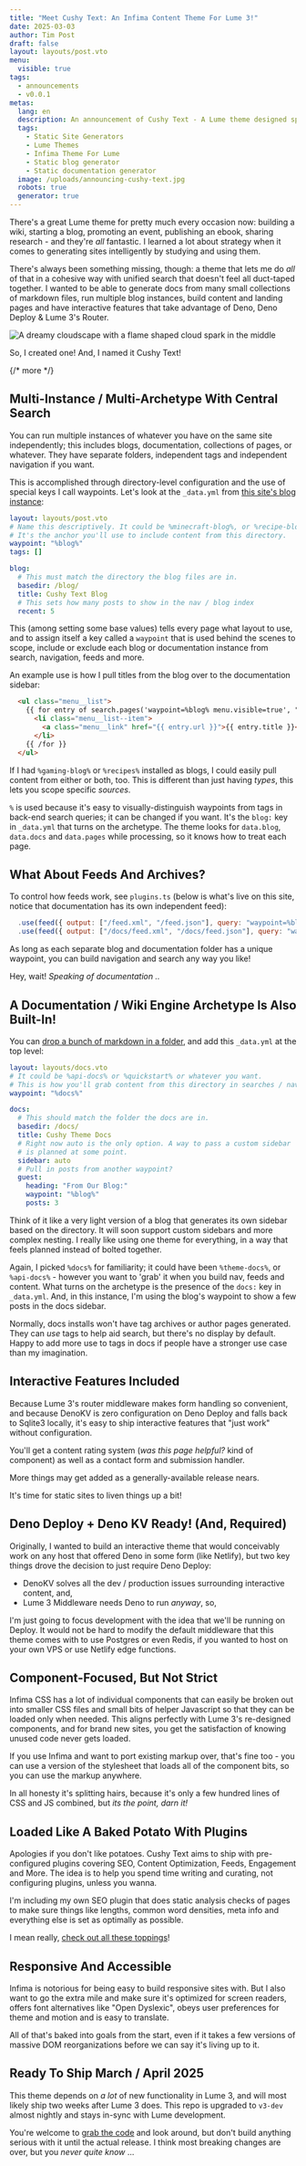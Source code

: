 ```yaml
---
title: "Meet Cushy Text: An Infima Content Theme For Lume 3!"
date: 2025-03-03
author: Tim Post
draft: false
layout: layouts/post.vto
menu:
  visible: true
tags:
  - announcements
  - v0.0.1
metas:
  lang: en
  description: An announcement of Cushy Text - A Lume theme designed specifically to suit the needs of content-rich websites.
  tags:
    - Static Site Generators
    - Lume Themes
    - Infima Theme For Lume
    - Static blog generator
    - Static documentation generator
  image: /uploads/announcing-cushy-text.jpg
  robots: true
  generator: true
---
```


There's a great Lume theme for pretty much every occasion now: building a wiki, starting 
a blog, promoting an event, publishing an ebook, sharing research - and  they're _all_ 
fantastic. I learned a lot about strategy when it comes to generating sites intelligently
by studying and using them.

There's always been something missing, though: a theme that lets me do _all_ of that in 
a cohesive way with unified search that doesn't feel all duct-taped together. I wanted
to be able to generate docs from many small collections of markdown files, run multiple
blog instances, build content and landing pages and have interactive features that take 
advantage of Deno, Deno Deploy & Lume 3's Router.

<img class="blog_image" 
  src="/uploads/announcing-cushy-text.jpg" 
  alt="A dreamy cloudscape with a flame shaped cloud spark in the middle" 
  title="A Dreamy Text Template For Lume 3" />

So, I created one! And, I named it Cushy Text!

{/* more */}

## Multi-Instance / Multi-Archetype With Central Search

You can run multiple instances of whatever you have on the same site independently; this 
includes blogs, documentation, collections of pages, or whatever. They have separate 
folders, independent tags and independent navigation if you want.

This is accomplished through directory-level configuration and the use of special keys 
I call waypoints. Let's look at the `_data.yml` from [this site's blog instance](/blog/):

```yml
layout: layouts/post.vto
# Name this descriptively. It could be %minecraft-blog%, or %recipe-blog%.
# It's the anchor you'll use to include content from this directory.
waypoint: "%blog%"
tags: []

blog:
  # This must match the directory the blog files are in.
  basedir: /blog/
  title: Cushy Text Blog
  # This sets how many posts to show in the nav / blog index
  recent: 5
```

This (among setting some base values) tells every page what layout to use, and 
to assign itself a key called a `waypoint` that is used behind the scenes to 
scope, include or exclude each blog or documentation instance from search,
navigation, feeds and more. 

An example use is how I pull titles from the blog over to the documentation 
sidebar:

```html
  <ul class="menu__list">
    {{ for entry of search.pages('waypoint=%blog% menu.visible=true', "date=desc", 4) }}
      <li class="menu__list--item">
        <a class="menu__link" href="{{ entry.url }}">{{ entry.title }}</a>
      </li>
    {{ /for }}
  </ul>
```

If I had `%gaming-blog%` or `%recipes%` installed as blogs, I could easily pull
content from either or both, too. This is different than just having _types_, this
lets you scope specific _sources_.

`%` is used because it's easy to visually-distinguish waypoints from tags in back-end 
search queries; it can be changed if you want. It's the `blog:` key in `_data.yml` that 
turns on the archetype. The theme looks for `data.blog`, `data.docs` and `data.pages` 
while processing, so it knows how to treat each page.

## What About Feeds And Archives?

To control how feeds work, see `plugins.ts` (below is what's live on this site, notice
that documentation has its own independent feed):

```js
  .use(feed({ output: ["/feed.xml", "/feed.json"], query: "waypoint=%blog%" }))
  .use(feed({ output: ["/docs/feed.xml", "/docs/feed.json"], query: "waypoint=%docs%" }))
```

As long as each separate blog and documentation folder has a unique waypoint,
you can build navigation and search any way you like!

Hey, wait! _Speaking of documentation .._

## A Documentation / Wiki Engine Archetype Is Also Built-In!

You can [drop a bunch of markdown in a folder](/docs/), and add this `_data.yml` at the 
top level:

```yml
layout: layouts/docs.vto
# It could be %api-docs% or %quickstart% or whatever you want.
# This is how you'll grab content from this directory in searches / nav
waypoint: "%docs%"

docs:
  # This should match the folder the docs are in.
  basedir: /docs/
  title: Cushy Theme Docs
  # Right now auto is the only option. A way to pass a custom sidebar
  # is planned at some point.
  sidebar: auto
  # Pull in posts from another waypoint?
  guest:
    heading: "From Our Blog:"
    waypoint: "%blog%"
    posts: 3
```

Think of it like a very light version of a blog that generates its own sidebar based on 
the directory. It will soon support custom sidebars and more complex nesting. I really
like using one theme for everything, in a way that feels planned instead of bolted together.

Again, I picked `%docs%` for familiarity; it could have been `%theme-docs%`, or 
`%api-docs%` - however you want to 'grab' it when you build nav, feeds and content. What 
turns on the archetype is the presence of the `docs:` key in `_data.yml`. And, in this
instance, I'm using the blog's waypoint to show a few posts in the docs sidebar.

Normally, docs installs won't have tag archives or author pages generated. They can _use_ 
tags to help aid search, but there's no display by default. Happy to add more use to tags
in docs if people have a stronger use case than my imagination.

## Interactive Features Included

Because Lume 3's router middleware makes form handling so convenient, and because DenoKV
is zero configuration on Deno Deploy and falls back to Sqlite3 locally, it's easy to ship
interactive features that "just work" without configuration.

You'll get a content rating system (_was this page helpful?_ kind of component) as well
as a contact form and submission handler.

More things may get added as a generally-available release nears.

It's time for static sites to liven things up a bit!

## Deno Deploy + Deno KV Ready! (And, Required)

Originally, I wanted to build an interactive theme that would conceivably work on any
host that offered Deno in some form (like Netlify), but two key things drove the decision
to just require Deno Deploy:

 - DenoKV solves all the dev / production issues surrounding interactive content, and, 
 - Lume 3 Middleware needs Deno to run _anyway_, so, 

I'm just going to focus development with the idea that we'll be running on Deploy. It would
not be hard to modify the default middleware that this theme comes with to use Postgres 
or even Redis, if you wanted to host on your own VPS or use Netlify edge functions.

## Component-Focused, But Not Strict 

Infima CSS has a lot of individual components that can easily be broken out into smaller
CSS files and small bits of helper Javascript so that they can be loaded only when needed. 
This aligns perfectly with Lume 3's re-designed components, and for brand new sites, you
get the satisfaction of knowing unused code never gets loaded.

If you use Infima and want to port existing markup over, that's fine too - you can use a 
version of the stylesheet that loads all of the component bits, so you can use the markup
anywhere. 

In all honesty it's splitting hairs, because it's only a few hundred lines of CSS and JS
combined, but _its the point, darn it!_

## Loaded Like A Baked Potato With Plugins

Apologies if you don't like potatoes. Cushy Text aims to ship with pre-configured plugins 
covering SEO, Content Optimization, Feeds, Engagement and More. The idea is to help you 
spend time writing and curating, not configuring plugins, unless you wanna.

I'm including my own SEO plugin that does static analysis checks of pages to make sure
things like lengths, common word densities, meta info and everything else is set as 
optimally as possible.

I mean really, [check out all these toppings](/docs/#plugin-status)!

## Responsive And Accessible

Infima is notorious for being easy to build responsive sites with. But I also want to go 
the extra mile and make sure it's optimized for screen readers, offers font alternatives 
like "Open Dyslexic", obeys user preferences for theme and motion and is easy to translate.

All of that's baked into goals from the start, even if it takes a few versions of massive
DOM reorganizations before we can say it's living up to it.

## Ready To Ship March / April 2025

This theme depends on _a lot_ of new functionality in Lume 3, and will most likely ship 
two weeks after Lume 3 does. This repo is upgraded to `v3-dev` almost nightly and stays
in-sync with Lume development.

You're welcome to [grab the code](https://github.com/timthepost/cushytext) and look around, 
but don't build anything serious with it until the actual release. I think most breaking 
changes are over, but you _never quite know_ ...
